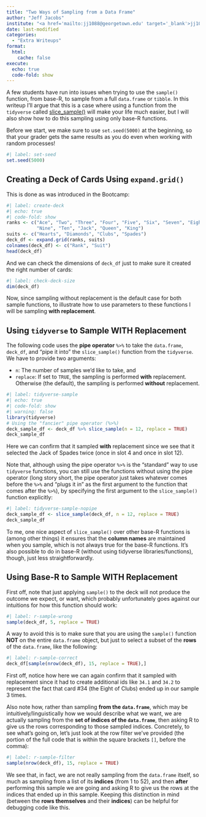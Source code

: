 ```yaml
---
title: "Two Ways of Sampling from a Data Frame"
author: "Jeff Jacobs"
institute: "<a href='mailto:jj1088@georgetown.edu' target='_blank'>jj1088@georgetown.edu</a>"
date: last-modified
categories:
  - "Extra Writeups"
format:
  html:
    cache: false
execute: 
  echo: true
  code-fold: show
---
```


A few students have run into issues when trying to use the `sample()` function, from base-R, to sample from a full `data.frame` or `tibble`. In this writeup I'll argue that this is a case where using a function from the `tidyverse` called [slice_sample()](https://dplyr.tidyverse.org/reference/slice.html){target="_blank"} will make your life much easier, but I will also show how to do this sampling using only base-R functions.

Before we start, we make sure to use `set.seed(5000)` at the beginning, so that your grader gets the same results as you do even when working with random processes!

```r
#| label: set-seed
set.seed(5000)
```

## Creating a Deck of Cards Using `expand.grid()`

This is done as was introduced in the Bootcamp:

```r
#| label: create-deck
#| echo: true
#| code-fold: show
ranks <- c("Ace", "Two", "Three", "Four", "Five", "Six", "Seven", "Eight",
           "Nine", "Ten", "Jack", "Queen", "King")
suits <- c("Hearts", "Diamonds", "Clubs", "Spades")
deck_df <- expand.grid(ranks, suits)
colnames(deck_df) <- c("Rank", "Suit")
head(deck_df)
```

And we can check the dimensions of `deck_df` just to make sure it created the right number of cards:

```r
#| label: check-deck-size
dim(deck_df)
```

Now, since sampling without replacement is the default case for both sample functions, to illustrate how to use parameters to these functions I will be sampling **with replacement**.

## Using `tidyverse` to Sample WITH Replacement

The following code uses the **pipe operator** `%>%` to take the `data.frame`, `deck_df`, and "pipe it into" the `slice_sample()` function from the `tidyverse`. We have to provide two arguments:

* `n`: The number of samples we'd like to take, and
* `replace`: If set to `TRUE`, the sampling is performed **with** replacement. Otherwise (the default), the sampling is performed **without** replacement.

```r
#| label: tidyverse-sample
#| echo: true
#| code-fold: show
#| warning: false
library(tidyverse)
# Using the "fancier" pipe operator (%>%)
deck_sample_df <- deck_df %>% slice_sample(n = 12, replace = TRUE)
deck_sample_df
```

Here we can confirm that it sampled **with** replacement since we see that it selected the Jack of Spades twice (once in slot 4 and once in slot 12).

Note that, although using the pipe operator `%>%` is the "standard" way to use `tidyverse` functions, you can still use the functions without using the pipe operator (long story short, the pipe operator just takes whatever comes before the `%>%` and "plugs it in" as the first argument to the function that comes after the `%>%`), by specifying the first argument to the `slice_sample()` function explicitly:

```r
#| label: tidyverse-sample-nopipe
deck_sample_df <- slice_sample(deck_df, n = 12, replace = TRUE)
deck_sample_df
```

To me, one nice aspect of `slice_sample()` over other base-R functions is (among other things) it ensures that the **column names** are maintained when you sample, which is not always true for the base-R functions. It's also possible to do in base-R (without using tidyverse libraries/functions), though, just less straightforwardly.

## Using Base-R to Sample WITH Replacement

First off, note that just applying `sample()` to the deck will not produce the outcome we expect, or want, which probably unfortunately goes against our intuitions for how this function should work:

```r
#| label: r-sample-wrong
sample(deck_df, 5, replace = TRUE)
```

A way to avoid this is to make sure that you are using the `sample()` function **NOT** on the entire `data.frame` object, but just to select a subset of the **rows** of the `data.frame`, like the following:

```r
#| label: r-sample-correct
deck_df[sample(nrow(deck_df), 15, replace = TRUE),]
```

First off, notice how here we can again confirm that it sampled with replacement since it had to create additional ids like `34.1` and `34.2` to represent the fact that card #34 (the Eight of Clubs) ended up in our sample 3 times.

Also note how, rather than sampling **from the `data.frame`**, which may be intuitively/linguistically how we would describe what we want, we are actually sampling from the **set of indices of the `data.frame`**, then asking R to give us the rows corresponding to those sampled indices. Concretely, to see what's going on, let's just look at the row filter we've provided (the portion of the full code that is within the square brackets `[]`, before the comma):

```r
#| label: r-sample-filter
sample(nrow(deck_df), 15, replace = TRUE)
```

We see that, in fact, we are not really sampling from the `data.frame` itself, so much as sampling from a list of its **indices** (from 1 to 52), and then **after** performing this sample we are going and asking R to give us the rows at the indices that ended up in this sample. Keeping this distinction in mind (between the **rows themselves** and their **indices**) can be helpful for debugging code like this.
